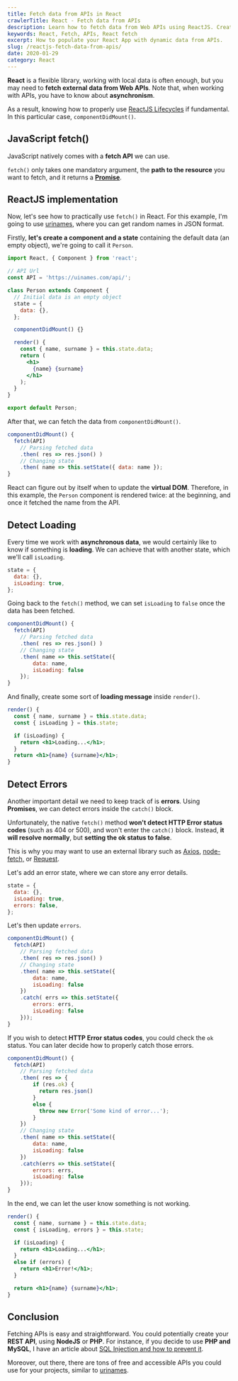 ```yaml
---
title: Fetch data from APIs in React
crawlerTitle: React - Fetch data from APIs
description: Learn how to fetch data from Web APIs using ReactJS. Creating dynamic components using free Web APIs or fetching data from you own server.
keywords: React, Fetch, APIs, React fetch
excerpt: How to populate your React App with dynamic data from APIs.
slug: /reactjs-fetch-data-from-apis/
date: 2020-01-29
category: React
---
```


**React** is a flexible library, working with local data is often enough, but you may need to **fetch external data from Web APIs**. Note that, when working with APIs, you have to know about **asynchronism**.

As a result, knowing how to properly use [ReactJS Lifecycles](/reactjs-lifecycle-events/) if fundamental. In this particular case, `componentDidMount()`.

## JavaScript fetch()

JavaScript natively comes with a **fetch API** we can use.

`fetch()` only takes one mandatory argument, the **path to the resource** you want to fetch, and it returns a [**Promise**](/javascript-promises/).

## ReactJS implementation

Now, let's see how to practically use `fetch()` in React. For this example, I'm going to use [urinames](https://uinames.com/), where you can get random names in JSON format.

Firstly, **let's create a component and a state** containing the default data (an empty object), we're going to call it `Person`.

```jsx
import React, { Component } from 'react';

// API Url
const API = 'https://uinames.com/api/';

class Person extends Component {
  // Initial data is an empty object
  state = {
    data: {},
  };

  componentDidMount() {}

  render() {
    const { name, surname } = this.state.data;
    return (
      <h1>
        {name} {surname}
      </h1>
    );
  }
}

export default Person;
```

After that, we can fetch the data from `componentDidMount()`.

```jsx
componentDidMount() {
  fetch(API)
  	// Parsing fetched data
  	.then( res => res.json() )
  	// Changing state
  	.then( name => this.setState({ data: name });
}
```

React can figure out by itself when to update the **virtual DOM**. Therefore, in this example, the `Person` component is rendered twice: at the beginning, and once it fetched the name from the API.

## Detect Loading

Every time we work with **asynchronous data**, we would certainly like to know if something is **loading**. We can achieve that with another state, which we'll call `isLoading`.

```jsx
state = {
  data: {},
  isLoading: true,
};
```

Going back to the `fetch()` method, we can set `isLoading` to `false` once the data has been fetched.

```jsx
componentDidMount() {
  fetch(API)
  	// Parsing fetched data
  	.then( res => res.json() )
  	// Changing state
  	.then( name => this.setState({
    	data: name,
    	isLoading: false
    });
}
```

And finally, create some sort of **loading message** inside `render()`.

```jsx
render() {
  const { name, surname } = this.state.data;
  const { isLoading } = this.state;

  if (isLoading) {
    return <h1>Loading...</h1>;
  }
  return <h1>{name} {surname}</h1>;
}
```

## Detect Errors

Another important detail we need to keep track of is **errors**. Using **Promises**, we can detect errors inside the `catch()` block.

Unfortunately, the native `fetch()` method **won't detect HTTP Error status codes** (such as 404 or 500), and won't enter the `catch()` block. Instead, **it will resolve normally**, but **setting the ok status to false**.

This is why you may want to use an external library such as [Axios](https://www.npmjs.com/package/axios), [node-fetch,](https://github.com/node-fetch/node-fetch) or [Request](https://github.com/request/request).

Let's add an error state, where we can store any error details.

```jsx
state = {
  data: {},
  isLoading: true,
  errors: false,
};
```

Let's then update `errors`.

```jsx
componentDidMount() {
  fetch(API)
  	// Parsing fetched data
  	.then( res => res.json() )
  	// Changing state
  	.then( name => this.setState({
    	data: name,
    	isLoading: false
    })
    .catch( errs => this.setState({
    	errors: errs,
    	isLoading: false
    }));
}
```

If you wish to detect **HTTP Error status codes**, you could check the `ok` status. You can later decide how to properly catch those errors.

```jsx
componentDidMount() {
  fetch(API)
  	// Parsing fetched data
  	.then( res => {
    	if (res.ok) {
          return res.json()
        }
    	else {
          throw new Error('Some kind of error...');
        }
    })
  	// Changing state
  	.then( name => this.setState({
    	data: name,
    	isLoading: false
    })
    .catch(errs => this.setState({
    	errors: errs,
    	isLoading: false
    }));
}
```

In the end, we can let the user know something is not working.

```jsx
render() {
  const { name, surname } = this.state.data;
  const { isLoading, errors } = this.state;

  if (isLoading) {
    return <h1>Loading...</h1>;
  }
  else if (errors) {
    return <h1>Error!</h1>;
  }

  return <h1>{name} {surname}</h1>;
}
```

## Conclusion

Fetching APIs is easy and straightforward. You could potentially create your **REST API**, using **NodeJS** or **PHP**. For instance, if you decide to use **PHP and MySQL**, I have an article about [SQL Injection and how to prevent it](/php-how-to-prevent-sql-injection/).

Moreover, out there, there are tons of free and accessible APIs you could use for your projects, similar to [urinames](https://uinames.com/).

